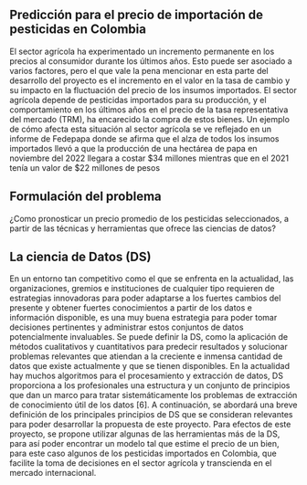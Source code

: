 ## Predicción para el precio de importación de pesticidas en Colombia

El sector agrícola ha experimentado un incremento permanente en los precios al consumidor durante los últimos años. Esto puede ser asociado a varios factores, pero el que vale la pena mencionar en esta parte del desarrollo del proyecto es el incremento en el valor en la tasa de cambio y su impacto en la fluctuación del precio de los insumos importados. El sector agrícola depende de pesticidas importados para su producción, y el comportamiento en los últimos años en el precio de la tasa representativa del mercado (TRM), ha encarecido la compra de estos bienes. Un ejemplo de cómo afecta esta situación al sector agrícola se ve reflejado en un informe de Fedepapa donde se afirma que el alza de    todos los insumos importados llevó a que la producción de una hectárea de papa en noviembre del 2022 llegara a costar $34 millones mientras que en el 2021 tenía un valor de $22 millones de pesos 

## Formulación del problema
¿Como pronosticar un precio promedio de los pesticidas seleccionados, a partir de las técnicas y herramientas que ofrece las ciencias de datos?

## La ciencia de Datos (DS)
En un entorno tan competitivo como el que se enfrenta en la actualidad, las organizaciones, gremios e instituciones de cualquier tipo requieren de estrategias innovadoras para poder adaptarse a los fuertes cambios del presente y obtener fuertes conocimientos a partir de los datos e información disponible, es una muy buena estrategia para poder tomar decisiones pertinentes y administrar estos conjuntos de datos potencialmente invaluables.
Se puede definir la DS, como la aplicación de métodos cualitativos y cuantitativos para predecir resultados y solucionar problemas relevantes que atiendan a la creciente e inmensa cantidad de datos que existe actualmente y que se tienen disponibles. En la actualidad hay muchos algoritmos para el procesamiento y extracción de datos, DS proporciona a los profesionales una estructura y un conjunto de principios que dan un marco para tratar sistemáticamente los problemas de extracción de conocimiento útil de los datos [6]. A continuación, se abordará una breve definición de los principales principios de DS que se consideran relevantes para poder desarrollar la propuesta de este proyecto.
Para efectos de este proyecto, se propone utilizar algunas de las herramientas más de la DS, para así poder encontrar un modelo tal que estime el precio de un bien, para este caso algunos de los pesticidas importados en Colombia, que facilite la toma de decisiones en el sector agrícola y transcienda en el mercado internacional. 
